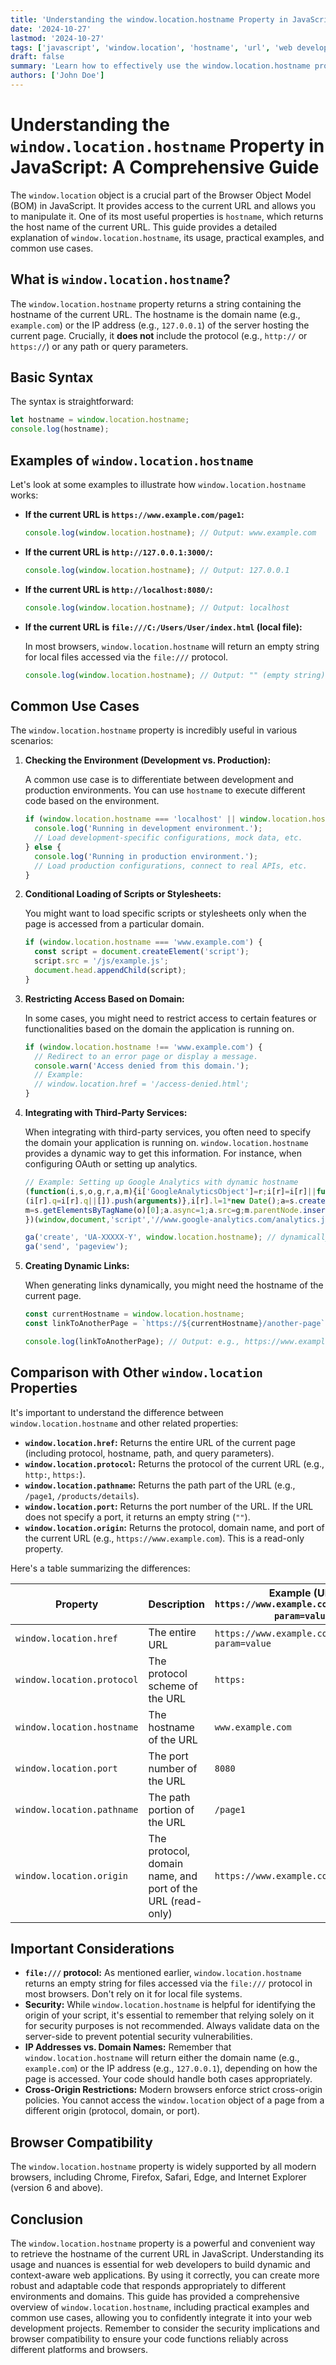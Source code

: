 ```yaml
---
title: 'Understanding the window.location.hostname Property in JavaScript: A Comprehensive Guide'
date: '2024-10-27'
lastmod: '2024-10-27'
tags: ['javascript', 'window.location', 'hostname', 'url', 'web development', 'front-end', 'browser object model', 'bom']
draft: false
summary: 'Learn how to effectively use the window.location.hostname property in JavaScript to retrieve the hostname of the current URL. This comprehensive guide provides detailed explanations, practical examples, and common use cases for web developers.'
authors: ['John Doe']
---
```


# Understanding the `window.location.hostname` Property in JavaScript: A Comprehensive Guide

The `window.location` object is a crucial part of the Browser Object Model (BOM) in JavaScript. It provides access to the current URL and allows you to manipulate it. One of its most useful properties is `hostname`, which returns the host name of the current URL. This guide provides a detailed explanation of `window.location.hostname`, its usage, practical examples, and common use cases.

## What is `window.location.hostname`?

The `window.location.hostname` property returns a string containing the hostname of the current URL.  The hostname is the domain name (e.g., `example.com`) or the IP address (e.g., `127.0.0.1`) of the server hosting the current page.  Crucially, it **does not** include the protocol (e.g., `http://` or `https://`) or any path or query parameters.

## Basic Syntax

The syntax is straightforward:

```javascript
let hostname = window.location.hostname;
console.log(hostname);
```

## Examples of `window.location.hostname`

Let's look at some examples to illustrate how `window.location.hostname` works:

*   **If the current URL is `https://www.example.com/page1`:**

    ```javascript
    console.log(window.location.hostname); // Output: www.example.com
    ```

*   **If the current URL is `http://127.0.0.1:3000/`:**

    ```javascript
    console.log(window.location.hostname); // Output: 127.0.0.1
    ```

*   **If the current URL is `http://localhost:8080/`:**

    ```javascript
    console.log(window.location.hostname); // Output: localhost
    ```

*   **If the current URL is `file:///C:/Users/User/index.html` (local file):**

    In most browsers, `window.location.hostname` will return an empty string for local files accessed via the `file:///` protocol.

    ```javascript
    console.log(window.location.hostname); // Output: "" (empty string)
    ```

## Common Use Cases

The `window.location.hostname` property is incredibly useful in various scenarios:

1.  **Checking the Environment (Development vs. Production):**

    A common use case is to differentiate between development and production environments.  You can use `hostname` to execute different code based on the environment.

    ```javascript
    if (window.location.hostname === 'localhost' || window.location.hostname === '127.0.0.1') {
      console.log('Running in development environment.');
      // Load development-specific configurations, mock data, etc.
    } else {
      console.log('Running in production environment.');
      // Load production configurations, connect to real APIs, etc.
    }
    ```

2.  **Conditional Loading of Scripts or Stylesheets:**

    You might want to load specific scripts or stylesheets only when the page is accessed from a particular domain.

    ```javascript
    if (window.location.hostname === 'www.example.com') {
      const script = document.createElement('script');
      script.src = '/js/example.js';
      document.head.appendChild(script);
    }
    ```

3.  **Restricting Access Based on Domain:**

    In some cases, you might need to restrict access to certain features or functionalities based on the domain the application is running on.

    ```javascript
    if (window.location.hostname !== 'www.example.com') {
      // Redirect to an error page or display a message.
      console.warn('Access denied from this domain.');
      // Example:
      // window.location.href = '/access-denied.html';
    }
    ```

4.  **Integrating with Third-Party Services:**

    When integrating with third-party services, you often need to specify the domain your application is running on. `window.location.hostname` provides a dynamic way to get this information.  For instance, when configuring OAuth or setting up analytics.

    ```javascript
    // Example: Setting up Google Analytics with dynamic hostname
    (function(i,s,o,g,r,a,m){i['GoogleAnalyticsObject']=r;i[r]=i[r]||function(){
    (i[r].q=i[r].q||[]).push(arguments)},i[r].l=1*new Date();a=s.createElement(o),
    m=s.getElementsByTagName(o)[0];a.async=1;a.src=g;m.parentNode.insertBefore(a,m)
    })(window,document,'script','//www.google-analytics.com/analytics.js','ga');

    ga('create', 'UA-XXXXX-Y', window.location.hostname); // dynamically sets hostname
    ga('send', 'pageview');
    ```

5. **Creating Dynamic Links:**

   When generating links dynamically, you might need the hostname of the current page.

   ```javascript
   const currentHostname = window.location.hostname;
   const linkToAnotherPage = `https://${currentHostname}/another-page`;

   console.log(linkToAnotherPage); // Output: e.g., https://www.example.com/another-page
   ```

##  Comparison with Other `window.location` Properties

It's important to understand the difference between `window.location.hostname` and other related properties:

*   **`window.location.href`:**  Returns the entire URL of the current page (including protocol, hostname, path, and query parameters).
*   **`window.location.protocol`:**  Returns the protocol of the current URL (e.g., `http:`, `https:`).
*   **`window.location.pathname`:**  Returns the path part of the URL (e.g., `/page1`, `/products/details`).
*   **`window.location.port`:** Returns the port number of the URL. If the URL does not specify a port, it returns an empty string (`""`).
*   **`window.location.origin`:** Returns the protocol, domain name, and port of the current URL (e.g., `https://www.example.com`). This is a read-only property.

Here's a table summarizing the differences:

| Property            | Description                                                     | Example (URL: `https://www.example.com:8080/page1?param=value`) |
| ------------------- | --------------------------------------------------------------- | ----------------------------------------------------------------- |
| `window.location.href`    | The entire URL                                                  | `https://www.example.com:8080/page1?param=value`                 |
| `window.location.protocol` | The protocol scheme of the URL                                  | `https:`                                                        |
| `window.location.hostname` | The hostname of the URL                                       | `www.example.com`                                               |
| `window.location.port`     | The port number of the URL                                    | `8080`                                                            |
| `window.location.pathname` | The path portion of the URL                                   | `/page1`                                                          |
| `window.location.origin`   | The protocol, domain name, and port of the URL (read-only) | `https://www.example.com:8080`                                  |

## Important Considerations

*   **`file:///` protocol:** As mentioned earlier, `window.location.hostname` returns an empty string for files accessed via the `file:///` protocol in most browsers.  Don't rely on it for local file systems.
*   **Security:**  While `window.location.hostname` is helpful for identifying the origin of your script, it's essential to remember that relying solely on it for security purposes is not recommended. Always validate data on the server-side to prevent potential security vulnerabilities.
*   **IP Addresses vs. Domain Names:** Remember that `window.location.hostname` will return either the domain name (e.g., `example.com`) or the IP address (e.g., `127.0.0.1`), depending on how the page is accessed.  Your code should handle both cases appropriately.
*   **Cross-Origin Restrictions:**  Modern browsers enforce strict cross-origin policies.  You cannot access the `window.location` object of a page from a different origin (protocol, domain, or port).

## Browser Compatibility

The `window.location.hostname` property is widely supported by all modern browsers, including Chrome, Firefox, Safari, Edge, and Internet Explorer (version 6 and above).

## Conclusion

The `window.location.hostname` property is a powerful and convenient way to retrieve the hostname of the current URL in JavaScript. Understanding its usage and nuances is essential for web developers to build dynamic and context-aware web applications. By using it correctly, you can create more robust and adaptable code that responds appropriately to different environments and domains. This guide has provided a comprehensive overview of `window.location.hostname`, including practical examples and common use cases, allowing you to confidently integrate it into your web development projects. Remember to consider the security implications and browser compatibility to ensure your code functions reliably across different platforms and browsers.